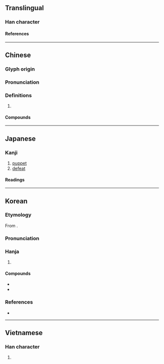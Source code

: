 {{character info}}
==Translingual==

===Han character===
{{Han char|rn=9|rad=人|as=15|sn=17|four=26260|canj=OWWW|ids=⿰亻畾}}

====References====
{{Han ref|kx=0120.160|dkj=01249|dj=0254.140|hdz=10234.060|uh=5121}}

----

==Chinese==
{{zh-forms}}

===Glyph origin===
{{Han etym}}

===Pronunciation===
{{zh-pron
|m=lěi
|c=leoi5
|mn=ml:lúi/qz:lér/tw,xm,zz:lé
|mn_note=lúi - literary; lér/lé - 禮 is used more in the Mainland
|mc=y
|oc=y
|cat=
}}

===Definitions===
{{zh-hanzi}}

# {{zh-only|傀儡}}

====Compounds====
{{zh-der|傀儡|傀儡家庭|傀儡戲|傀儡政權|懸絲傀儡|文樂傀儡|線抽傀儡|肉傀儡|藥發傀儡|跳傀儡}}

----

==Japanese==

===Kanji===
{{ja-kanji|grade=|rs=人15}}

# [[puppet]]
# [[defeat]]

====Readings====
{{ja-readings
|goon=らい
|kanon=らい
|kun=やぶれる, つかれる
}}

----

==Korean==

===Etymology===
From {{der|ko|ltc|-}} {{ltc-l|儡|id=2}}. {{hanja-hunmong|뢰〯|lwǒy|人類#중03A}}

===Pronunciation===
{{ko-hanja-pron|뢰/뇌|ɾø̞/nø̞|뤠/눼|ɾwe̞/nwe̞}}

===Hanja===
{{ko-hanja-search}}
{{ko-hanja|꼭두각시|뢰||뇌}}

# {{hanja form of|[[뢰]]/[[뇌]]|[[puppet]]}}

====Compounds====
{{der-top|Compounds}}
* {{ko-l|괴뢰|[[puppet]]|傀儡}}
* {{ko-l|괴뢰군|[[puppet army]]|傀儡軍}}
{{der-bottom}}

===References===
* {{R:hanjadoc|602}}

----

==Vietnamese==

===Han character===
{{vi-readings|reading=[[lỗi]]|rs=人15}}

# {{rfdef|vi|sort=人15}}